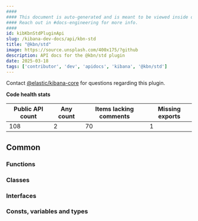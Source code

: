 ```yaml
---
####
#### This document is auto-generated and is meant to be viewed inside our experimental, new docs system.
#### Reach out in #docs-engineering for more info.
####
id: kibKbnStdPluginApi
slug: /kibana-dev-docs/api/kbn-std
title: "@kbn/std"
image: https://source.unsplash.com/400x175/?github
description: API docs for the @kbn/std plugin
date: 2025-03-18
tags: ['contributor', 'dev', 'apidocs', 'kibana', '@kbn/std']
---
```




Contact [@elastic/kibana-core](https://github.com/orgs/elastic/teams/kibana-core) for questions regarding this plugin.

**Code health stats**

| Public API count  | Any count | Items lacking comments | Missing exports |
|-------------------|-----------|------------------------|-----------------|
| 108 | 2 | 70 | 1 |

## Common

### Functions
<DocDefinitionList data={kbnStdObj.common.functions}/>

### Classes
<DocDefinitionList data={kbnStdObj.common.classes}/>

### Interfaces
<DocDefinitionList data={kbnStdObj.common.interfaces}/>

### Consts, variables and types
<DocDefinitionList data={kbnStdObj.common.misc}/>

